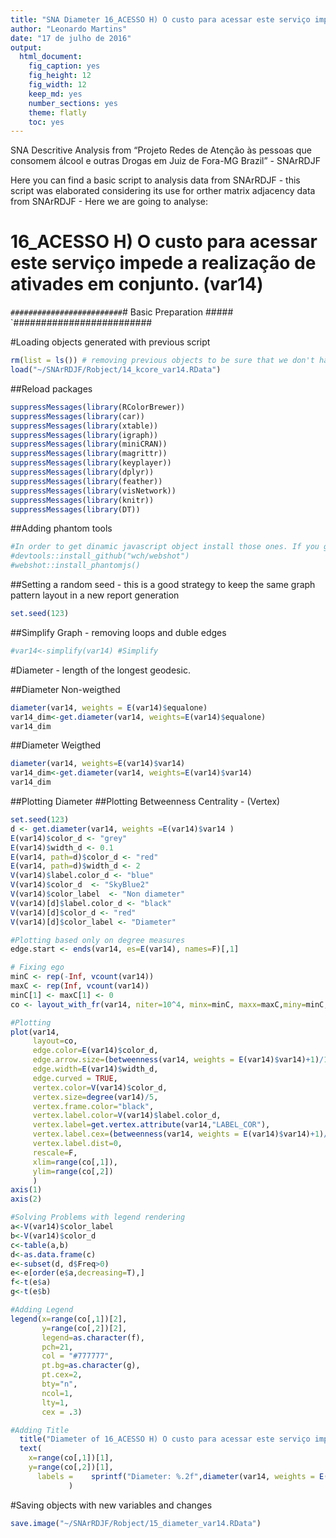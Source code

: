 ```yaml
---
title: "SNA Diameter 16_ACESSO H) O custo para acessar este serviço impede a realização de ativades em conjunto. (var14)"
author: "Leonardo Martins"
date: "17 de julho de 2016"
output: 
  html_document: 
    fig_caption: yes
    fig_height: 12
    fig_width: 12
    keep_md: yes
    number_sections: yes
    theme: flatly
    toc: yes
---
```

SNA Descritive Analysis from "Projeto Redes de Atenção às pessoas que consomem álcool e outras Drogas em Juiz de Fora-MG   Brazil"  - SNArRDJF

Here you can find a basic script to analysis data from SNArRDJF - this script was elaborated considering its use for orther matrix adjacency data from SNArRDJF - Here we are going to analyse:

# 16_ACESSO H) O custo para acessar este serviço impede a realização de ativades em conjunto. (var14)

`#########################
`# Basic Preparation #####
`#########################

#Loading objects generated with previous script 
```r
rm(list = ls()) # removing previous objects to be sure that we don't have objects conflicts name
load("~/SNArRDJF/Robject/14_kcore_var14.RData")
```
##Reload packages
```r
suppressMessages(library(RColorBrewer))
suppressMessages(library(car))
suppressMessages(library(xtable))
suppressMessages(library(igraph))
suppressMessages(library(miniCRAN))
suppressMessages(library(magrittr))
suppressMessages(library(keyplayer))
suppressMessages(library(dplyr))
suppressMessages(library(feather))
suppressMessages(library(visNetwork))
suppressMessages(library(knitr))
suppressMessages(library(DT))
```
##Adding phantom tools
```r
#In order to get dinamic javascript object install those ones. If you get problems installing go to Stackoverflow.com and type your error to discover what to do. In some cases the libraries need to be intalled in outside R libs.
#devtools::install_github("wch/webshot")
#webshot::install_phantomjs()
```
##Setting a random seed - this is a good strategy to keep the same graph pattern layout in a new report generation
```r
set.seed(123)
```

##Simplify Graph - removing loops and duble edges 
```r
#var14<-simplify(var14) #Simplify
```


#Diameter - length of the longest geodesic.

##Diameter Non-weigthed 
```r
diameter(var14, weights = E(var14)$equalone)
var14_dim<-get.diameter(var14, weights=E(var14)$equalone)
var14_dim
```
##Diameter Weigthed 
```r
diameter(var14, weights=E(var14)$var14)
var14_dim<-get.diameter(var14, weights=E(var14)$var14)
var14_dim
```
##Plotting Diameter
##Plotting Betweenness Centrality - (Vertex)
```r
set.seed(123)
d <- get.diameter(var14, weights =E(var14)$var14 )
E(var14)$color_d <- "grey"
E(var14)$width_d <- 0.1
E(var14, path=d)$color_d <- "red"
E(var14, path=d)$width_d <- 2
V(var14)$label.color_d <- "blue"
V(var14)$color_d  <- "SkyBlue2"
V(var14)$color_label  <- "Non diameter"
V(var14)[d]$label.color_d <- "black"
V(var14)[d]$color_d <- "red"
V(var14)[d]$color_label <- "Diameter"

#Plotting based only on degree measures 
edge.start <- ends(var14, es=E(var14), names=F)[,1]

# Fixing ego
minC <- rep(-Inf, vcount(var14))
maxC <- rep(Inf, vcount(var14))
minC[1] <- maxC[1] <- 0
co <- layout_with_fr(var14, niter=10^4, minx=minC, maxx=maxC,miny=minC, maxy=maxC, weights = E(var14)$var14)

#Plotting
plot(var14, 
     layout=co,
     edge.color=E(var14)$color_d,
     edge.arrow.size=(betweenness(var14, weights = E(var14)$var14)+1)/100000,
     edge.width=E(var14)$width_d,
     edge.curved = TRUE,
     vertex.color=V(var14)$color_d,
     vertex.size=degree(var14)/5,
     vertex.frame.color="black",
     vertex.label.color=V(var14)$label.color_d,
     vertex.label=get.vertex.attribute(var14,"LABEL_COR"),
     vertex.label.cex=(betweenness(var14, weights = E(var14)$var14)+1)/10000,
     vertex.label.dist=0,
     rescale=F,
     xlim=range(co[,1]), 
     ylim=range(co[,2])
     )
axis(1)
axis(2)

#Solving Problems with legend rendering 
a<-V(var14)$color_label 
b<-V(var14)$color_d
c<-table(a,b)
d<-as.data.frame(c)
e<-subset(d, d$Freq>0)
e<-e[order(e$a,decreasing=T),] 
f<-t(e$a)
g<-t(e$b)

#Adding Legend
legend(x=range(co[,1])[2], 
       y=range(co[,2])[2],
       legend=as.character(f),
       pch=21,
       col = "#777777", 
       pt.bg=as.character(g),
       pt.cex=2,
       bty="n", 
       ncol=1,
       lty=1,
       cex = .3)

#Adding Title
  title("Diameter of 16_ACESSO H) O custo para acessar este serviço impede a realização de ativades em conjunto. (var14)", sub = "Source: from authors ")
  text( 
    x=range(co[,1])[1],
    y=range(co[,2])[1], 
      labels =    sprintf("Diameter: %.2f",diameter(var14, weights = E(var14)$var14))
             )
```
#Saving objects with new variables and changes
```r
save.image("~/SNArRDJF/Robject/15_diameter_var14.RData") 
```


